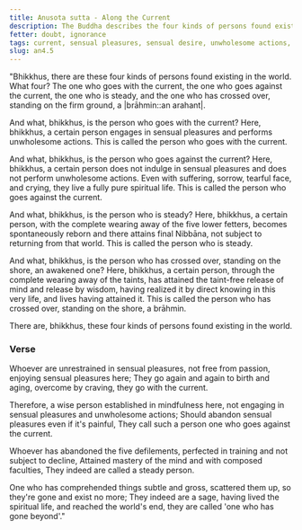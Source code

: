 ```yaml
---
title: Anusota sutta - Along the Current
description: The Buddha describes the four kinds of persons found existing in the world - those who go with the current, those who go against the current, those who are steady, and those who have crossed over, standing on the firm ground, arahants.
fetter: doubt, ignorance
tags: current, sensual pleasures, sensual desire, unwholesome actions, arahant, an, an4
slug: an4.5
---
```


"Bhikkhus, there are these four kinds of persons found existing in the world. What four? The one who goes with the current, the one who goes against the current, the one who is steady, and the one who has crossed over, standing on the firm ground, a |brāhmin::an arahant|.

And what, bhikkhus, is the person who goes with the current? Here, bhikkhus, a certain person engages in sensual pleasures and performs unwholesome actions. This is called the person who goes with the current.

And what, bhikkhus, is the person who goes against the current? Here, bhikkhus, a certain person does not indulge in sensual pleasures and does not perform unwholesome actions. Even with suffering, sorrow, tearful face, and crying, they live a fully pure spiritual life. This is called the person who goes against the current.

And what, bhikkhus, is the person who is steady? Here, bhikkhus, a certain person, with the complete wearing away of the five lower fetters, becomes spontaneously reborn and there attains final Nibbāna, not subject to returning from that world. This is called the person who is steady.

And what, bhikkhus, is the person who has crossed over, standing on the shore, an awakened one? Here, bhikkhus, a certain person, through the complete wearing away of the taints, has attained the taint-free release of mind and release by wisdom, having realized it by direct knowing in this very life, and lives having attained it. This is called the person who has crossed over, standing on the shore, a brāhmin.

There are, bhikkhus, these four kinds of persons found existing in the world.

### Verse

Whoever are unrestrained in sensual pleasures,
not free from passion, enjoying sensual pleasures here;
They go again and again to birth and aging,
overcome by craving, they go with the current.

Therefore, a wise person established in mindfulness here,
not engaging in sensual pleasures and unwholesome actions;
Should abandon sensual pleasures even if it's painful,
They call such a person one who goes against the current.

Whoever has abandoned the five defilements,
perfected in training and not subject to decline,
Attained mastery of the mind and with composed faculties,
They indeed are called a steady person.

One who has comprehended things subtle and gross,
scattered them up, so they're gone and exist no more;
They indeed are a sage, having lived the spiritual life,
and reached the world's end, they are called 'one who has gone beyond'."